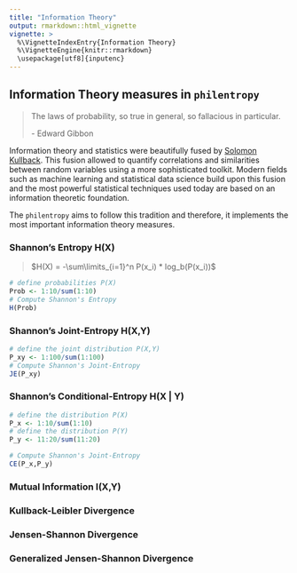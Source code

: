 ```yaml
---
title: "Information Theory"
output: rmarkdown::html_vignette
vignette: >
  %\VignetteIndexEntry{Information Theory}
  %\VignetteEngine{knitr::rmarkdown}
  \usepackage[utf8]{inputenc}
---
```


## Information Theory measures in `philentropy`

> The laws of probability, so true in general, so fallacious in particular.
> 
> \- Edward Gibbon

Information theory and statistics were beautifully fused by [Solomon Kullback](https://books.google.de/books?hl=de&lr=&id=luHcCgAAQBAJ&oi=fnd&pg=PR13&dq=S+kullback+%2B+Information+Theory&ots=G0OBmsYYSW&sig=R9aJhY73UQslIePFyZ3s-0sgiPU#v=onepage&q=S%20kullback%20%2B%20Information%20Theory&f=false). This fusion allowed to quantify correlations and similarities between random variables
using a more sophisticated toolkit. Modern fields such as machine learning and statistical data science build upon this fusion and the most powerful statistical techniques used today are based on an information theoretic foundation.

The `philentropy` aims to follow this tradition and therefore, it implements
the most important information theory measures.

### Shannon's Entropy H(X)

> $H(X) = -\sum\limits_{i=1}^n P(x_i) * log_b(P(x_i))$

```r
# define probabilities P(X)
Prob <- 1:10/sum(1:10)
# Compute Shannon's Entropy
H(Prob)
```

### Shannon's Joint-Entropy H(X,Y)


```r
# define the joint distribution P(X,Y)
P_xy <- 1:100/sum(1:100)
# Compute Shannon's Joint-Entropy
JE(P_xy)
```

### Shannon's Conditional-Entropy H(X | Y)

```r
# define the distribution P(X)
P_x <- 1:10/sum(1:10)
# define the distribution P(Y)
P_y <- 11:20/sum(11:20)

# Compute Shannon's Joint-Entropy
CE(P_x,P_y)
```


### Mutual Information I(X,Y)

### Kullback-Leibler Divergence

### Jensen-Shannon Divergence

### Generalized Jensen-Shannon Divergence






